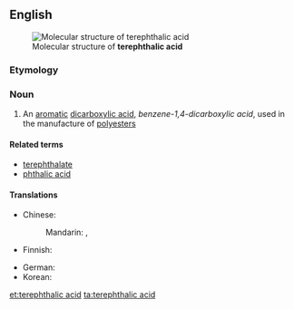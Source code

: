 ==English==
[[File:Terephthalsäure.svg|thumb|Molecular structure of '''terephthalic acid''']]

===Etymology===
{{blend|terebic|phthalic acid|lang=en}}

===Noun===
{{wikipedia}}
{{en-noun|head=[[terephthalic]] [[acid]]|-}}

# {{context|organic compound|lang=en}} An [[aromatic]] [[dicarboxylic acid]], ''benzene-1,4-dicarboxylic acid'', used in the manufacture of [[polyester]]s

====Related terms====
* [[terephthalate]]
* [[phthalic acid]]

====Translations====
{{trans-top|Benzene-1,4-dicarboxylic acid}}
* Chinese:
*: Mandarin: {{t|cmn|對苯二甲酸|sc=Hani}}, {{t|cmn|对苯二甲酸|tr=duìběn'èrjiǎsuān|sc=Hani}}
* Finnish: {{t|fi|tereftaalihappo}}
{{trans-mid}}
* German: {{t+|de|Terephthalsäure|f}}
* Korean: {{t|ko|테레프탈산|sc=Hang}}
{{trans-bottom}}

[[et:terephthalic acid]]
[[ta:terephthalic acid]]